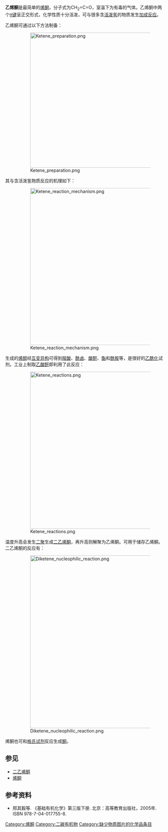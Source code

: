 {{Chembox
| Name = 乙烯酮
| NameEn = Ethenone
| ImageFile = Ketene.png
| ImageFile1 =Ketene-3D-vdW.png
| ImageSize = 200px
| ImageName = 乙烯酮结构
|Section1={{Chembox Identifiers
| Abbreviations = 
| InChI1 = 1/C2H2O/c1-2-3/h1H2
| InChIKey1 = CCGKOQOJPYTBIH-UHFFFAOYAO
| StdInChI_Ref = {{stdinchicite|correct|chemspider}}
| StdInChI = 1S/C2H2O/c1-2-3/h1H2
| StdInChIKey_Ref = {{stdinchicite|correct|chemspider}}
| StdInChIKey = CCGKOQOJPYTBIH-UHFFFAOYSA-N
| CASNo = 463-51-4
| CASNo_Ref = {{cascite|correct|CAS}}
| CASNoOther =
| PubChem = 10038
| EINECS = 207-336-9
| UNNumber =
| DrugBank_Ref = {{drugbankcite|correct|drugbank}}
| DrugBank =
| KEGG_Ref = {{keggcite|correct|kegg}}
| KEGG =
| MeSHName =
| ChEBI_Ref = {{ebicite|correct|EBI}}
| ChEBI = 48003
| RTECS = OA7700000
| SMILES = O=C=C
| InChI = 1/C2H2O/c1-2-3/h1H2
| InChIKey = CCGKOQOJPYTBIH-UHFFFAOYSA-N
| Beilstein = 1098282
| Gmelin =
| ChemSpiderID_Ref = {{chemspidercite|correct|chemspider}}
| ChemSpiderID = 9643
| 3DMet = 
 }}
|Section2 = {{Chembox Properties
|   Formula = C<sub>2</sub>H<sub>2</sub>O
|   MolarMass = 42.0106
|   Appearance = 无色有刺激性气体
|   Density = 
|   MeltingPt = 
|   BoilingPt = -48 °C
|   Solubility = 
  }}
| Section3 = {{Chembox Hazards
|   MainHazards = 有毒}}
}}
'''乙烯酮'''是最简单的[[烯酮|烯酮]]，分子式为CH<sub>2</sub>=C=O，室温下为有毒的气体。乙烯酮中两个[[π键|π键]]呈正交形式，化学性质十分活泼，可与很多含[[活泼氢|活泼氢]]的物质发生[[加成反应|加成反应]]。

乙烯酮可通过以下方法制备：
:[[File:Ketene_preparation.png|430px]]


其与含活泼氢物质反应的机理如下：
:[[File:Ketene_reaction_mechanism.png|500px]]


生成的[[烯醇|烯醇]]经[[互变异构|互变异构]]可得到[[羧酸|羧酸]]、[[酰卤|酰卤]]、[[酸酐|酸酐]]、[[酯|酯]]和[[酰胺|酰胺]]等，是很好的[[乙酰化|乙酰化]]试剂。工业上制取[[乙酸酐|乙酸酐]]即利用了此反应：
:[[File:Ketene_reactions.png|500px]]


温度升高会发生[[二聚|二聚]]生成[[二乙烯酮|二乙烯酮]]，再升高则解聚为乙烯酮。可用于储存乙烯酮。二乙烯酮的反应有：
:[[File:Diketene_nucleophilic_reaction.png|550px]]


烯酮也可和[[格氏试剂|格氏试剂]]反应生成[[酮|酮]]。

== 参见 ==
* [[二乙烯酮|二乙烯酮]]
* [[烯酮|烯酮]]

== 参考资料 ==
<div class="references-small">
* 邢其毅等. 《基础有机化学》第三版下册. 北京：高等教育出版社，2005年. ISBN 978-7-04-017755-8.
</div>


{{Authority control}}
[[Category:烯酮|Category:烯酮]]
[[Category:二碳有机物|Category:二碳有机物]]
[[Category:缺少物质图片的化学品条目|Category:缺少物质图片的化学品条目]]